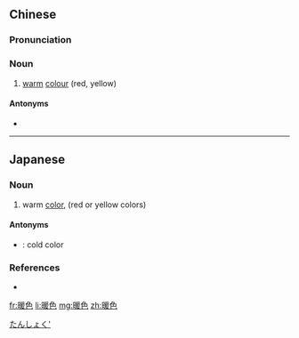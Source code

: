 ==Chinese==
{{zh-forms}}

===Pronunciation===
{{zh-pron
|m=nuǎnsè
|c=nyun5 sik1
|cat=n
}}

===Noun===
{{zh-noun}}

# [[warm]] [[colour]] (red, yellow)

====Antonyms====
* {{zh-l|寒色}}

----

==Japanese==
{{ja-kanjitab|だん|しょく|yomi=on}}

===Noun===
{{ja-noun|だんしょく}}
# warm [[color]], (red or yellow colors)

====Antonyms====
* {{ja-r|寒色|かんしょく}}: cold color

===References===
* {{R:Shogakukan}}

[[Category:ja:Colors|たんしょく']]

[[fr:暖色]]
[[li:暖色]]
[[mg:暖色]]
[[zh:暖色]]
